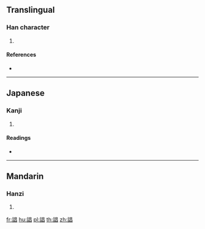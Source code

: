 {{character info/new}}
==Translingual==

===Han character===
{{Han char|rn=149|rad=言|as=08|sn=15|four=|canj=YRAA}}

# {{defn|Han|sort=言08}}

====References====
* {{Han ref|kx=1165.100|dkj=35585|dj=1630.260|hdz=63986.030|uh=8AAF|ud=35503}}

----

==Japanese==

===Kanji===
{{ja-kanji|grade=|rs=言08}}

# {{defn|lang=ja|sort=言08}}

====Readings====
* {{ja-readings|on=[[しょう]] (shō)|kun=[[となえる]] (tonaeru)|nanori=}}

----

==Mandarin==

===Hanzi===
{{cmn-hanzi|pin=[[chàng]] ([[chang4]])|wg=ch'ang<sup>4</sup>}}

# {{defn|lang=cmn|sort=言08}}

[[fr:誯]]
[[hu:誯]]
[[pl:誯]]
[[th:誯]]
[[zh:誯]]